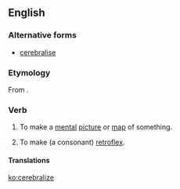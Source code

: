 ==English==

===Alternative forms===
* [[cerebralise]]

===Etymology===
From {{suffix|cerebral|ize}}.

===Verb===
{{en-verb|cerebraliz|es}}

# To make a [[mental]] [[picture]] or [[map]] of something.
# {{context|linguistics|obsolete|lang=en}} To make (a consonant) [[retroflex]].

====Translations====
{{trans-top|to make a mental picture or map}}
{{trans-mid}}
{{trans-bottom}}

{{trans-top|to make a consonant retroflex}}
{{trans-mid}}
{{trans-bottom}}

[[ko:cerebralize]]